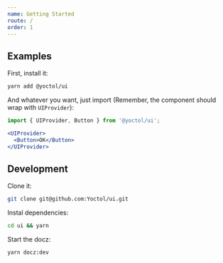 ```yaml
---
name: Getting Started
route: /
order: 1
---
```

## Examples

First, install it:

```bash
yarn add @yoctol/ui
```

And whatever you want, just import (Remember, the component should wrap with `UIProvider`):

```js
import { UIProvider, Button } from '@yoctol/ui';
```

```jsx
<UIProvider>
  <Button>OK</Button>
</UIProvider>
```

## Development

Clone it:

```bash
git clone git@github.com:Yoctol/ui.git
```

Instal dependencies:

```bash
cd ui && yarn
```

Start the docz:

```bash
yarn docz:dev
```
